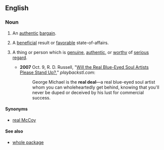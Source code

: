 ==English==

===Noun===
{{en-noun|head=[[real]] [[deal]]}}

# {{context|literally|lang=en}} An [[authentic]] [[bargain]].
# {{context|idiomatic|lang=en}} A [[beneficial]] result or [[favorable]] state-of-affairs.
# {{context|idiomatic|preceded by {{term|the|lang=en}}|lang=en}} A thing or person which is [[genuine]], [[authentic]], or [[worthy]] of [[serious]] [[regard]].
#* '''2007''' Oct. 9, R. D. Russell, "[http://www.playbackstl.com/content/view/6697/156/ Will the Real Blue-Eyed Soul Artists Please Stand Up?]," ''playbackstl.com'': 
#*: George Michael is the '''real deal'''—a real blue-eyed soul artist whom you can wholeheartedly get behind, knowing that you'll never be duped or deceived by his lust for commercial success.

====Synonyms====
* {{sense|thing or person which is genuine}} [[real McCoy]]

====See also====
* [[whole package]]